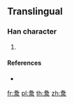 {{also|洛}}
==Translingual==

===Han character===
{{Han char|rn=85|rad=水|as=06|sn=10|four=|canj=HRE}}

# {{defn|Han|sort=水06}}

====References====
* {{Han ref|kx=0620.160|dkj=17384|hdz=31601.021|uh=6D1C|ud=27932}}

[[fr:洜]]
[[pl:洜]]
[[th:洜]]
[[zh:洜]]